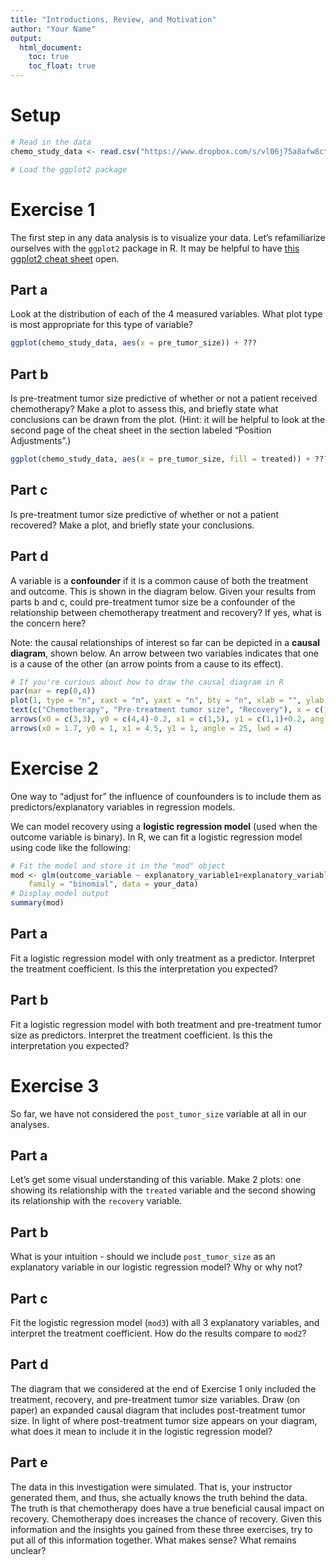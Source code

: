 ```yaml
---
title: "Introductions, Review, and Motivation"
author: "Your Name"
output: 
  html_document:
    toc: true
    toc_float: true
---
```


# Setup

```r
# Read in the data
chemo_study_data <- read.csv("https://www.dropbox.com/s/vl06j75a8afw8ct/chemo_study.csv?dl=1")

# Load the ggplot2 package
```

# Exercise 1

The first step in any data analysis is to visualize your data. Let's refamiliarize ourselves with the `ggplot2` package in R. It may be helpful to have [this ggplot2 cheat sheet](https://rstudio.com/wp-content/uploads/2015/03/ggplot2-cheatsheet.pdf) open.

## Part a

Look at the distribution of each of the 4 measured variables. What plot type is most appropriate for this type of variable?

```r
ggplot(chemo_study_data, aes(x = pre_tumor_size)) + ???
```

## Part b

Is pre-treatment tumor size predictive of whether or not a patient received chemotherapy? Make a plot to assess this, and briefly state what conclusions can be drawn from the plot. (Hint: it will be helpful to look at the second page of the cheat sheet in the section labeled "Position Adjustments".)

```r
ggplot(chemo_study_data, aes(x = pre_tumor_size, fill = treated)) + ???
```

## Part c

Is pre-treatment tumor size predictive of whether or not a patient recovered? Make a plot, and briefly state your conclusions.

## Part d

A variable is a **confounder** if it is a common cause of both the treatment and outcome. This is shown in the diagram below. Given your results from parts b and c, could pre-treatment tumor size be a confounder of the relationship between chemotherapy treatment and recovery? If yes, what is the concern here?





Note: the causal relationships of interest so far can be depicted in a **causal diagram**, shown below. An arrow between two variables indicates that one is a cause of the other (an arrow points from a cause to its effect).

```r
# If you're curious about how to draw the causal diagram in R
par(mar = rep(0,4))
plot(1, type = "n", xaxt = "n", yaxt = "n", bty = "n", xlab = "", ylab = "", xlim = c(0,6), ylim = c(1,4))
text(c("Chemotherapy", "Pre-treatment tumor size", "Recovery"), x = c(1,3,5), y = c(1,4,1), cex = 1.1)
arrows(x0 = c(3,3), y0 = c(4,4)-0.2, x1 = c(1,5), y1 = c(1,1)+0.2, angle = 25, lwd = 4)
arrows(x0 = 1.7, y0 = 1, x1 = 4.5, y1 = 1, angle = 25, lwd = 4)
```





# Exercise 2

One way to "adjust for" the influence of counfounders is to include them as predictors/explanatory variables in regression models.

We can model recovery using a **logistic regression model** (used when the outcome variable is binary). In R, we can fit a logistic regression model using code like the following:

```r
# Fit the model and store it in the "mod" object
mod <- glm(outcome_variable ~ explanatory_variable1+explanatory_variable2,
    family = "binomial", data = your_data)
# Display model output
summary(mod)
```

## Part a

Fit a logistic regression model with only treatment as a predictor. Interpret the treatment coefficient. Is this the interpretation you expected?

## Part b

Fit a logistic regression model with both treatment and pre-treatment tumor size as predictors. Interpret the treatment coefficient. Is this the interpretation you expected?





# Exercise 3

So far, we have not considered the `post_tumor_size` variable at all in our analyses.

## Part a

Let's get some visual understanding of this variable. Make 2 plots: one showing its relationship with the `treated` variable and the second showing its relationship with the `recovery` variable.

## Part b

What is your intuition - should we include `post_tumor_size` as an explanatory variable in our logistic regression model? Why or why not?

## Part c

Fit the logistic regression model (`mod3`) with all 3 explanatory variables, and interpret the treatment coefficient. How do the results compare to `mod2`?

## Part d

The diagram that we considered at the end of Exercise 1 only included the treatment, recovery, and pre-treatment tumor size variables. Draw (on paper) an expanded causal diagram that includes post-treatment tumor size. In light of where post-treatment tumor size appears on your diagram, what does it mean to include it in the logistic regression model?

## Part e

The data in this investigation were simulated. That is, your instructor generated them, and thus, she actually knows the truth behind the data. The truth is that chemotherapy does have a true beneficial causal impact on recovery. Chemotherapy does increases the chance of recovery. Given this information and the insights you gained from these three exercises, try to put all of this information together. What makes sense? What remains unclear?






